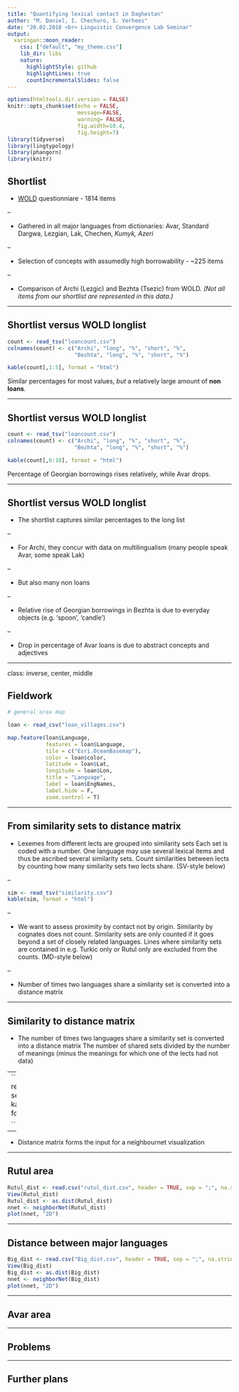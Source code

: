 ```yaml
---
title: "Quantifying lexical contact in Daghestan"
author: "M. Daniel, I. Chechuro, S. Verhees"
date: "20.02.2018 <br> Linguistic Convergence Lab Seminar"
output:
  xaringan::moon_reader:
    css: ["default", "my_theme.css"]
    lib_dir: libs
    nature:
      highlightStyle: github
      highlightLines: true
      countIncrementalSlides: false
---
```


```r
options(htmltools.dir.version = FALSE)
knitr::opts_chunk$set(echo = FALSE,
                      message=FALSE,
                      warning= FALSE,
                      fig.width=10.4,
                      fig.height=7)
library(tidyverse)
library(lingtypology)
library(phangorn)
library(knitr)
```

## Shortlist

- [WOLD](http://wold.clld.org/meaning) questionniare - 1814 items 

--

- Gathered in all major languages from dictionaries: Avar, Standard Dargwa, Lezgian, Lak, Chechen, *Kumyk, Azeri*

--

- Selection of concepts with assumedly high borrowability - ~225 items

--

- Comparison of Archi (Lezgic) and Bezhta (Tsezic) from WOLD. *(Not all items from our shortlist are represented in this data.)*

---

## Shortlist versus WOLD longlist

```r

count <- read_tsv("loancount.csv")
colnames(count) <- c("Archi", "long", "%", "short", "%",
                     "Bezhta", "long", "%", "short", "%")

kable(count[,1:5], format = "html")


```

Similar percentages for most values, 
*but* a relatively large amount of **non loans**.

---

## Shortlist versus WOLD longlist

```r

count <- read_tsv("loancount.csv")
colnames(count) <- c("Archi", "long", "%", "short", "%",
                     "Bezhta", "long", "%", "short", "%")

kable(count[,6:10], format = "html")


```

Percentage of Georgian borrowings rises relatively, while Avar drops.

---

## Shortlist versus WOLD longlist

- The shortlist captures similar percentages to the long list

--

- For Archi, they concur with data on multilingualism (many people speak Avar, some speak Lak)

--

- But also many non loans

--

- Relative rise of Georgian borrowings in Bezhta is due to everyday objects (e.g. 'spoon', 'candle')

--

- Drop in percentage of Avar loans is due to abstract concepts and adjectives


---


class: inverse, center, middle

## Fieldwork

```r

# general area map

loan <- read_csv("loan_villages.csv")

map.feature(loan$Language,
            features = loan$Language,
            tile = c("Esri.OceanBasemap"),
            color = loan$color,
            latitude = loan$Lat,
            longitude = loan$Lon,
            title = "Language",
            label = loan$EngNames,
            label.hide = F,
            zoom.control = T)

```

---

## From similarity sets to distance matrix

- Lexemes from different lects are grouped into similarity sets
Each set is coded with a number. One language may use several lexical items and thus be ascribed several similarity sets.
Count similarities between lects by counting how many similarity sets two lects share. (SV-style below)

--

```r

sim <- read_tsv("similarity.csv")
kable(sim, format = "html")

```

--

- We want to assess proximity by contact not by origin. Similarity by cognates does not count. 
Similarity sets are only counted if it goes beyond a set of closely related languages.
Lines where similarity sets are contained in e.g. Turkic only or Rutul only are excluded from the counts. (MD-style below)

--

- Number of times two languages share a similarity set is converted into a distance matrix

---


## Similarity to distance matrix

- The number of times two languages share a similarity set is converted into a distance matrix 
The number of shared sets divided by the number of meanings (minus the meanings for which one of the lects had not data)

--
```r

dist <- read.csv("rutul_dist.csv", sep = ";")
kable(dist[1:4,1:3], format = "html")

```

--

- Distance matrix forms the input for a neighbournet visualization

---

## Rutul area

```r

Rutul_dist <- read.csv("rutul_dist.csv", header = TRUE, sep = ";", na.strings = "NA")
View(Rutul_dist)
Rutul_dist <- as.dist(Rutul_dist)
nnet <- neighborNet(Rutul_dist)
plot(nnet, "2D")

```
---

## Distance between major languages

```r

Big_dist <- read.csv("Big_dist.csv", header = TRUE, sep = ";", na.strings = "NA")
View(Big_dist)
Big_dist <- as.dist(Big_dist)
nnet <- neighborNet(Big_dist)
plot(nnet, "2D")

```

---



## Avar area


---

## Problems


---

## Further plans



